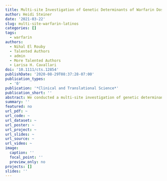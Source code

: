 ```yaml
---
title: Multi‐site Investigation of Genetic Determinants of Warfarin Dose Variability in Latinos
author: Heidi Steiner
date: '2021-03-22'
slug: multi-site-warfarin-latinos
categories: []
tags:
  - warfarin
authors:
  - Nihal El Rouby
  - Talented Authors 
  - admin
  - More Talented Authors
  - Larisa H. Cavallari
doi: '10.1111/cts.12854'
publishDate: '2020-08-29T08:37:28-07:00'
publication_types:
  - '0'
publication: '*Clinical and Translational Science*'
publication_short: ''
abstract: We conducted a multi‐site investigation of genetic determinants of warfarin dose variability in Latinos from the U.S. and Brazil. Patients from four institutions in the United States (n = 411) and Brazil (n = 663) were genotyped for VKORC1 c.‐1639G> A, common CYP2C9 variants, CYP4F2*3, and NQO1*2. Multiple regression analysis was used in the U.S. cohort to test the association between warfarin dose and genotype, adjusting for clinical factors, with further testing in an independent cohort of Brazilians. In the U.S. cohort, VKORC1 and CYP2C9 variants were associated with lower warfarin dose (β = −0.29, P < 2.0 × 10−16; β = −0.21, P = 4.7 × 10−7, respectively) whereas CYP4F2 and NQO1 variants were associated with higher dose (β = 0.10, P = 2 × 10−4; β = 0.10, P = 0.01, respectively). Associations with VKORC1 (β = −0.14, P = 2.0 × 10−16), CYP2C9 (β = −0.07, P = 5.6 × 10−10), and CYP4F2 (β = 0.03, P = 3 × 10−3), but not NQO1*2 (β = 0.01, P = 0.30), were replicated in the Brazilians, explaining 43–46% of warfarin dose variability among the cohorts from the U.S. and Brazil, respectively. We identified genetic associations with warfarin dose requirements in the largest cohort of ancestrally diverse, warfarin‐treated Latinos from the United States and Brazil to date. We confirmed the association of variants in VKORC1, CYP2C9, and CYP4F2 with warfarin dose in Latinos from the United States and Brazil.
summary: ''
featured: no
url_pdf: ~
url_code: ~
url_dataset: ~
url_poster: ~
url_project: ~
url_slides: ~
url_source: ~
url_video: ~
image:
  caption: ''
  focal_point: ''
  preview_only: no
projects: []
slides: ''
---
```

